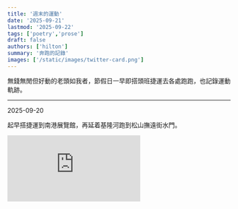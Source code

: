 ```yaml
---
title: '週末的運動'
date: '2025-09-21'
lastmod: '2025-09-22'
tags: ['poetry','prose']
draft: false
authors: ['hilton']
summary: '奔跑的記錄'
images: ['/static/images/twitter-card.png']
---
```



無錢無閒但好動的老頭如我者，節假日一早即搭頭班捷運去各處跑跑，也記錄運動軌跡。

---

<time>2025-09-20</time>

起早搭捷運到南港展覽館，再延着基隆河跑到松山撫遠街水門。

<iframe
    className="w-full aspect-video self-stretch md:min-h-96"
    src="https://www.youtube.com/embed/MRANvCOYfnM?si=JXQvJN51-JoyC7wD"
    frameBorder="0"
    title="youtube video player"
    aria-hidden="true"
/>

---

<time>2025-09-21</time>

起早搭捷運到淡水，再延着金色水岸跑到漁人碼頭。

<iframe
    className="w-full aspect-video self-stretch md:min-h-96"
    src="https://www.youtube.com/embed/w__voV81jDI?si=12UpR9mDM-W9QFmv"
    frameBorder="0"
    title="youtube video player"
    aria-hidden="true"
/>

---
